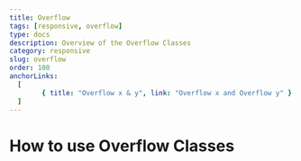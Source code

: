 ---
title: Overflow
tags: [responsive, overflow]
type: docs
description: Overview of the Overflow Classes
category: responsive
slug: overflow
order: 100
anchorLinks:
  [
		{ title: "Overflow x & y", link: "Overflow x and Overflow y" }
  ]
---

# How to use Overflow Classes
